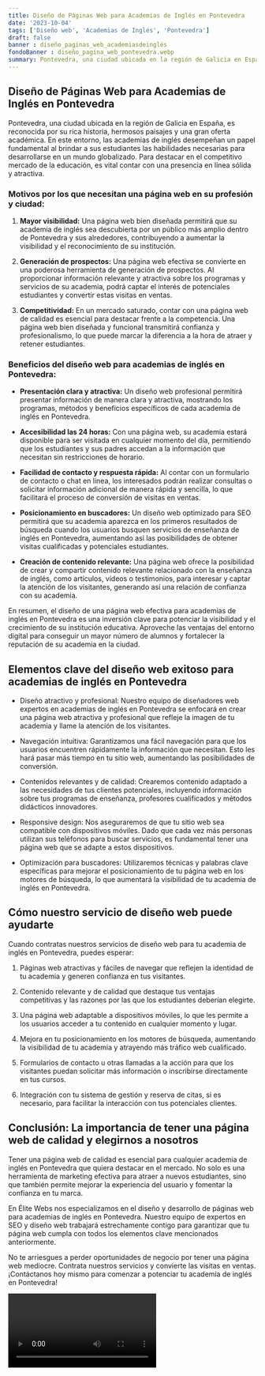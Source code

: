 ```yaml
---
title: Diseño de Páginas Web para Academias de Inglés en Pontevedra
date: '2023-10-04'
tags: ['Diseño web', 'Academias de Inglés', 'Pontevedra']
draft: false
banner : diseño_paginas_web_academiasdeinglés
fondoBanner : diseño_pagina_web_pontevedra.webp
summary: Pontevedra, una ciudad ubicada en la región de Galicia en España, es reconocida por su rica historia, hermosos paisajes y una gran oferta académica. En este entorno, las academias de inglés desempeñan un papel fundamental al brindar a sus estudiantes las habilidades necesarias para desarrollarse en un mundo globalizado. Para destacar en el competitivo mercado de la educación, es vital contar con una presencia en línea sólida y atractiva. 
---
```


## Diseño de Páginas Web para Academias de Inglés en Pontevedra

Pontevedra, una ciudad ubicada en la región de Galicia en España, es reconocida por su rica historia, hermosos paisajes y una gran oferta académica. En este entorno, las academias de inglés desempeñan un papel fundamental al brindar a sus estudiantes las habilidades necesarias para desarrollarse en un mundo globalizado. Para destacar en el competitivo mercado de la educación, es vital contar con una presencia en línea sólida y atractiva. 

### Motivos por los que necesitan una página web en su profesión y ciudad:

1. **Mayor visibilidad:** Una página web bien diseñada permitirá que su academia de inglés sea descubierta por un público más amplio dentro de Pontevedra y sus alrededores, contribuyendo a aumentar la visibilidad y el reconocimiento de su institución.

2. **Generación de prospectos:** Una página web efectiva se convierte en una poderosa herramienta de generación de prospectos. Al proporcionar información relevante y atractiva sobre los programas y servicios de su academia, podrá captar el interés de potenciales estudiantes y convertir estas visitas en ventas.

3. **Competitividad:** En un mercado saturado, contar con una página web de calidad es esencial para destacar frente a la competencia. Una página web bien diseñada y funcional transmitirá confianza y profesionalismo, lo que puede marcar la diferencia a la hora de atraer y retener estudiantes.

### Beneficios del diseño web para academias de inglés en Pontevedra:

- **Presentación clara y atractiva:** Un diseño web profesional permitirá presentar información de manera clara y atractiva, mostrando los programas, métodos y beneficios específicos de cada academia de inglés en Pontevedra.

- **Accesibilidad las 24 horas:** Con una página web, su academia estará disponible para ser visitada en cualquier momento del día, permitiendo que los estudiantes y sus padres accedan a la información que necesitan sin restricciones de horario.

- **Facilidad de contacto y respuesta rápida:** Al contar con un formulario de contacto o chat en línea, los interesados podrán realizar consultas o solicitar información adicional de manera rápida y sencilla, lo que facilitará el proceso de conversión de visitas en ventas.

- **Posicionamiento en buscadores:** Un diseño web optimizado para SEO permitirá que su academia aparezca en los primeros resultados de búsqueda cuando los usuarios busquen servicios de enseñanza de inglés en Pontevedra, aumentando así las posibilidades de obtener visitas cualificadas y potenciales estudiantes.

- **Creación de contenido relevante:** Una página web ofrece la posibilidad de crear y compartir contenido relevante relacionado con la enseñanza de inglés, como artículos, vídeos o testimonios, para interesar y captar la atención de los visitantes, generando así una relación de confianza con su academia.

En resumen, el diseño de una página web efectiva para academias de inglés en Pontevedra es una inversión clave para potenciar la visibilidad y el crecimiento de su institución educativa. Aproveche las ventajas del entorno digital para conseguir un mayor número de alumnos y fortalecer la reputación de su academia en la ciudad.

<GifSeo />

<Cta />

## Elementos clave del diseño web exitoso para academias de inglés en Pontevedra

- Diseño atractivo y profesional: Nuestro equipo de diseñadores web expertos en academias de inglés en Pontevedra se enfocará en crear una página web atractiva y profesional que refleje la imagen de tu academia y llame la atención de los visitantes.

- Navegación intuitiva: Garantizamos una fácil navegación para que los usuarios encuentren rápidamente la información que necesitan. Esto les hará pasar más tiempo en tu sitio web, aumentando las posibilidades de conversión.

- Contenidos relevantes y de calidad: Crearemos contenido adaptado a las necesidades de tus clientes potenciales, incluyendo información sobre tus programas de enseñanza, profesores cualificados y métodos didácticos innovadores.

- Responsive design: Nos aseguraremos de que tu sitio web sea compatible con dispositivos móviles. Dado que cada vez más personas utilizan sus teléfonos para buscar servicios, es fundamental tener una página web que se adapte a estos dispositivos.

- Optimización para buscadores: Utilizaremos técnicas y palabras clave específicas para mejorar el posicionamiento de tu página web en los motores de búsqueda, lo que aumentará la visibilidad de tu academia de inglés en Pontevedra.

## Cómo nuestro servicio de diseño web puede ayudarte

Cuando contratas nuestros servicios de diseño web para tu academia de inglés en Pontevedra, puedes esperar:

1. Páginas web atractivas y fáciles de navegar que reflejen la identidad de tu academia y generen confianza en tus visitantes.

2. Contenido relevante y de calidad que destaque tus ventajas competitivas y las razones por las que los estudiantes deberían elegirte.

3. Una página web adaptable a dispositivos móviles, lo que les permite a los usuarios acceder a tu contenido en cualquier momento y lugar.

4. Mejora en tu posicionamiento en los motores de búsqueda, aumentando la visibilidad de tu academia y atrayendo más tráfico web cualificado.

5. Formularios de contacto u otras llamadas a la acción para que los visitantes puedan solicitar más información o inscribirse directamente en tus cursos.

6. Integración con tu sistema de gestión y reserva de citas, si es necesario, para facilitar la interacción con tus potenciales clientes.

## Conclusión: La importancia de tener una página web de calidad y elegirnos a nosotros

Tener una página web de calidad es esencial para cualquier academia de inglés en Pontevedra que quiera destacar en el mercado. No solo es una herramienta de marketing efectiva para atraer a nuevos estudiantes, sino que también permite mejorar la experiencia del usuario y fomentar la confianza en tu marca.

En Élite Webs nos especializamos en el diseño y desarrollo de páginas web para academias de inglés en Pontevedra. Nuestro equipo de expertos en SEO y diseño web trabajará estrechamente contigo para garantizar que tu página web cumpla con todos los elementos clave mencionados anteriormente.

No te arriesgues a perder oportunidades de negocio por tener una página web mediocre. Contrata nuestros servicios y convierte las visitas en ventas. ¡Contáctanos hoy mismo para comenzar a potenciar tu academia de inglés en Pontevedra!

<Video />

<CtaBot job='Academias de Inglés' city='Pontevedra'/>

<Gmaps query='Pontevedra+españa+maps' />